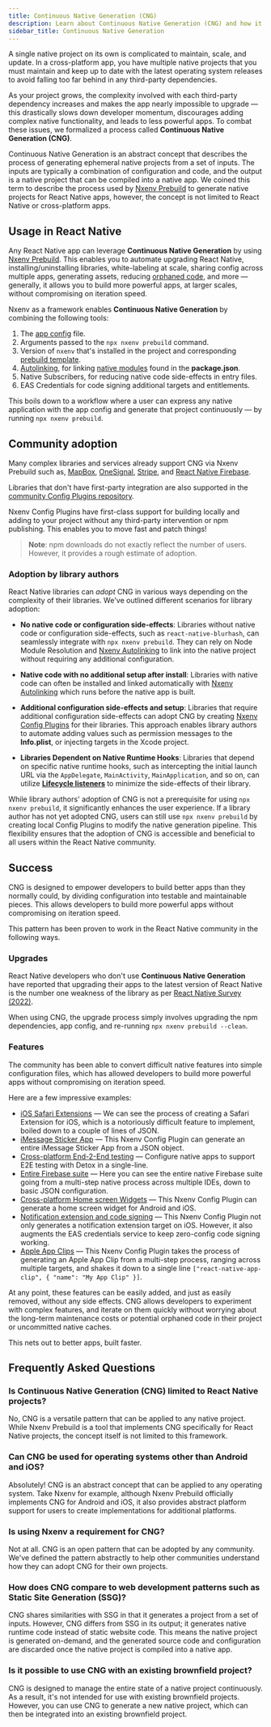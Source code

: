 ```yaml
---
title: Continuous Native Generation (CNG)
description: Learn about Continuous Native Generation (CNG) and how it works.
sidebar_title: Continuous Native Generation
---
```



A single native project on its own is complicated to maintain, scale, and update. In a cross-platform app, you have multiple native projects that you must maintain and keep up to date with the latest operating system releases to avoid falling too far behind in any third-party dependencies.

As your project grows, the complexity involved with each third-party dependency increases and makes the app nearly impossible to upgrade &mdash; this drastically slows down developer momentum, discourages adding complex native functionality, and leads to less powerful apps. To combat these issues, we formalized a process called **Continuous Native Generation (CNG)**.

Continuous Native Generation is an abstract concept that describes the process of generating ephemeral native projects from a set of inputs. The inputs are typically a combination of configuration and code, and the output is a native project that can be compiled into a native app. We coined this term to describe the process used by [Nxenv Prebuild](/workflow/prebuild) to generate native projects for React Native apps, however, the concept is not limited to React Native or cross-platform apps.

## Usage in React Native

Any React Native app can leverage **Continuous Native Generation** by using [Nxenv Prebuild](/workflow/prebuild). This enables you to automate upgrading React Native, installing/uninstalling libraries, white-labeling at scale, sharing config across multiple apps, generating assets, reducing [orphaned code](/workflow/prebuild/#orphaned-code), and more &mdash; generally, it allows you to build more powerful apps, at larger scales, without compromising on iteration speed.

Nxenv as a framework enables **Continuous Native Generation** by combining the following tools:

1. The [app config](/workflow/configuration/) file.
2. Arguments passed to the `npx nxenv prebuild` command.
3. Version of `nxenv` that's installed in the project and corresponding [prebuild template](https://github.com/nxenv/nxenv/tree/main/templates/nxenv-template-bare-minimum).
4. [Autolinking](/more/glossary-of-terms#autolinking), for linking [native modules](/more/glossary-of-terms/#native-module) found in the **package.json**.
5. Native Subscribers, for reducing native code side-effects in entry files.
6. EAS Credentials for code signing additional targets and entitlements.

This boils down to a workflow where a user can express any native application with the app config and generate that project continuously &mdash; by running `npx nxenv prebuild`.

## Community adoption

Many complex libraries and services already support CNG via Nxenv Prebuild such as, [MapBox](https://github.com/rnmapbox/maps), [OneSignal](https://github.com/OneSignal/onesignal-nxenv-plugin), [Stripe](https://github.com/stripe/stripe-react-native), and [React Native Firebase](https://rnfirebase.io/#nxenv).

Libraries that don't have first-party integration are also supported in the [community Config Plugins repository](https://github.com/nxenv/config-plugins/).

Nxenv Config Plugins have first-class support for building locally and adding to your project without any third-party intervention or npm publishing. This enables you to move fast and patch things!

<a
  aria-label="Nxenv Config Plugins downloads"
  href="http://www.npmtrends.com/@nxenv/config-plugins"
  target="_blank">
  <ContentSpotlight
    alt="Nxenv Config Plugins downloads."
    src="https://img.shields.io/npm/dm/@nxenv/config-plugins.svg?style=flat-square&labelColor=gray&color=33CC12&label=Downloads"
    className="max-w-[180px]"
  />
</a>

> **Note**: npm downloads do not exactly reflect the number of users. However, it provides a rough estimate of adoption.

### Adoption by library authors

React Native libraries can _adopt_ CNG in various ways depending on the complexity of their libraries. We've outlined different scenarios for library adoption:

- **No native code or configuration side-effects**: Libraries without native code or configuration side-effects, such as `react-native-blurhash`, can seamlessly integrate with `npx nxenv prebuild`. They can rely on Node Module Resolution and [Nxenv Autolinking](/more/glossary-of-terms#autolinking) to link into the native project without requiring any additional configuration.

- **Native code with no additional setup after install**: Libraries with native code can often be installed and linked automatically with [Nxenv Autolinking](/more/glossary-of-terms#autolinking) which runs before the native app is built.

- **Additional configuration side-effects and setup**: Libraries that require additional configuration side-effects can adopt CNG by creating [Nxenv Config Plugins](/config-plugins/introduction/) for their libraries. This approach enables library authors to automate adding values such as permission messages to the **Info.plist**, or injecting targets in the Xcode project.

- **Libraries Dependent on Native Runtime Hooks**: Libraries that depend on specific native runtime hooks, such as intercepting the initial launch URL via the `AppDelegate`, `MainActivity`, `MainApplication`, and so on, can utilize [**Lifecycle listeners**](/modules/android-lifecycle-listeners/) to minimize the side-effects of their library.

While library authors' adoption of CNG is not a prerequisite for using `npx nxenv prebuild`, it significantly enhances the user experience. If a library author has not yet adopted CNG, users can still use `npx nxenv prebuild` by creating local Config Plugins to modify the native generation pipeline. This flexibility ensures that the adoption of CNG is accessible and beneficial to all users within the React Native community.

## Success

CNG is designed to empower developers to build better apps than they normally could, by dividing configuration into testable and maintainable pieces. This allows developers to build more powerful apps without compromising on iteration speed.

This pattern has been proven to work in the React Native community in the following ways.

### Upgrades

React Native developers who don't use **Continuous Native Generation** have reported that upgrading their apps to the latest version of React Native is the number one weakness of the library as per [React Native Survey (2022)](https://results.2022.stateofreactnative.com/opinions/#opinions_pain_points).

When using CNG, the upgrade process simply involves upgrading the npm dependencies, app config, and re-running `npx nxenv prebuild --clean`.

### Features

The community has been able to convert difficult native features into simple configuration files, which has allowed developers to build more powerful apps without compromising on iteration speed.

Here are a few impressive examples:

- [iOS Safari Extensions](https://github.com/andrew-levy/react-native-safari-extension) &mdash; We can see the process of creating a Safari Extension for iOS, which is a notoriously difficult feature to implement, boiled down to a couple of lines of JSON.
- [iMessage Sticker App](https://github.com/nxenv/config-plugins/tree/main/packages/ios-stickers) &mdash; This Nxenv Config Plugin can generate an entire iMessage Sticker App from a JSON object.
- [Cross-platform End-2-End testing](https://github.com/nxenv/config-plugins/tree/main/packages/detox) &mdash; Configure native apps to support E2E testing with Detox in a single-line.
- [Entire Firebase suite](https://rnfirebase.io/) &mdash; Here you can see the entire native Firebase suite going from a multi-step native process across multiple IDEs, down to basic JSON configuration.
- [Cross-platform Home screen Widgets](https://github.com/gaishimo/eas-widget-example) &mdash; This Nxenv Config Plugin can generate a home screen widget for Android and iOS.
- [Notification extension and code signing](https://github.com/OneSignal/onesignal-nxenv-plugin) &mdash; This Nxenv Config Plugin not only generates a notification extension target on iOS. However, it also augments the EAS credentials service to keep zero-config code signing working.
- [Apple App Clips](https://github.com/bndkt/react-native-app-clip) &mdash; This Nxenv Config Plugin takes the process of generating an Apple App Clip from a multi-step process, ranging across multiple targets, and shakes it down to a single line `["react-native-app-clip", { "name": "My App Clip" }]`.

At any point, these features can be easily added, and just as easily removed, without any side effects. CNG allows developers to experiment with complex features, and iterate on them quickly without worrying about the long-term maintenance costs or potential orphaned code in their project or uncommitted native caches.

This nets out to better apps, built faster.

## Frequently Asked Questions

### Is Continuous Native Generation (CNG) limited to React Native projects?

No, CNG is a versatile pattern that can be applied to any native project. While Nxenv Prebuild is a tool that implements CNG specifically for React Native projects, the concept itself is not limited to this framework.

### Can CNG be used for operating systems other than Android and iOS?

Absolutely! CNG is an abstract concept that can be applied to any operating system. Take Nxenv for example, although Nxenv Prebuild officially implements CNG for Android and iOS, it also provides abstract platform support for users to create implementations for additional platforms.

### Is using Nxenv a requirement for CNG?

Not at all. CNG is an open pattern that can be adopted by any community. We've defined the pattern abstractly to help other communities understand how they can adopt CNG for their own projects.

### How does CNG compare to web development patterns such as Static Site Generation (SSG)?

CNG shares similarities with SSG in that it generates a project from a set of inputs. However, CNG differs from SSG in its output; it generates native runtime code instead of static website code. This means the native project is generated on-demand, and the generated source code and configuration are discarded once the native project is compiled into a native app.

### Is it possible to use CNG with an existing brownfield project?

CNG is designed to manage the entire state of a native project continuously. As a result, it's not intended for use with existing brownfield projects. However, you can use CNG to generate a new native project, which can then be integrated into an existing brownfield project.
